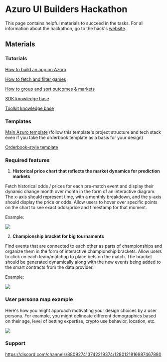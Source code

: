 
# Azuro UI Builders Hackathon 

This page contains helpful materials to succeed in the tasks. For all information about the hackathon, go to the hack's [website](https://hub.azuro.org/azuro-ui-builders-hackathon).

## Materials

### Tutorials

[How to build an app on Azuro](https://gem.azuro.org/hub/apps/guides/tutorial)

[How to fetch and filter games](https://gem.azuro.org/hub/apps/guides/advanced/prematch/get-games)

[How to group and sort outcomes & markets](https://gem.azuro.org/hub/apps/guides/advanced/prematch/markets-and-outcomes)

[SDK knowledge base](https://gem.azuro.org/hub/apps/sdk/overview)

[Toolkit knowledge base](https://gem.azuro.org/hub/apps/toolkit/overview)

### Templates

[Main Azuro template](https://github.com/Azuro-protocol/example-app) (follow this template's project structure and tech stack even if you take the orderbook template as a basis for your design)

[Orderbook-style template](https://github.com/Azuro-protocol/example-orderbook-app)

### Required features

1. **Historical price chart that reflects the market dynamics for prediction markets**

Fetch historical odds / prices for each pre-match event and display their dynamic change month over month in the form of an interactive diagram. The x-axis should represent time, with a monthly breakdown, and the y-axis should display the price or odds. Allow users to hover over specific points on the chart to see exact odds/price and timestamp for that moment.

Example:

<Image
  src="/images/community/historical.png"
  width={2000}
  height={700}
/>

2. **Championship bracket for big tournaments**

Find events that are connected to each other as parts of championships and organize them in the form of interactive championship brackets. Allow users to click on each team/matchup to place bets on the match. The bracket should be generated dynamically along with the new events being added to the smart contracts from the data provider.

Example:

<Image
  src="/images/community/bracket.png"
  width={2000}
  height={700}
/>

### User persona map example

Here's how you might approach motivating your design choices by a user persona. For example, you might delineate different demographics based on their age, level of betting expertise, crypto use behavior, location, etc.

<Image
  src="/images/community/user_persona.jpg"
  width={2000}
  height={700}
/>

### Support

https://discord.com/channels/880927413742219374/1280121816987467880